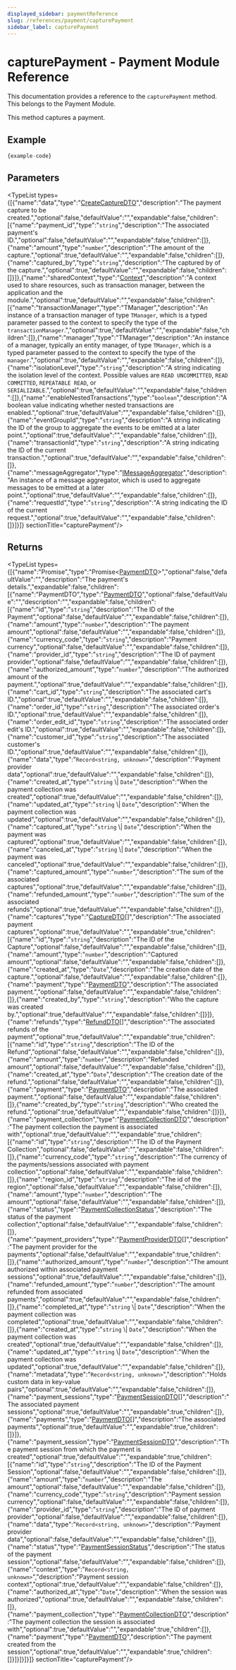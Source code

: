```yaml
---
displayed_sidebar: paymentReference
slug: /references/payment/capturePayment
sidebar_label: capturePayment
---
```



# capturePayment - Payment Module Reference

This documentation provides a reference to the `capturePayment` method. This belongs to the Payment Module.

This method captures a payment.

## Example

```ts
{example-code}
```

## Parameters

<TypeList types={[{"name":"data","type":"[CreateCaptureDTO](../../interfaces/payment.CreateCaptureDTO.mdx)","description":"The payment capture to be created.","optional":false,"defaultValue":"","expandable":false,"children":[{"name":"payment_id","type":"`string`","description":"The associated payment's ID.","optional":false,"defaultValue":"","expandable":false,"children":[]},{"name":"amount","type":"`number`","description":"The amount of the capture.","optional":true,"defaultValue":"","expandable":false,"children":[]},{"name":"captured_by","type":"`string`","description":"The captured by of the capture.","optional":true,"defaultValue":"","expandable":false,"children":[]}]},{"name":"sharedContext","type":"[Context](../../interfaces/payment.Context.mdx)","description":"A context used to share resources, such as transaction manager, between the application and the module.","optional":true,"defaultValue":"","expandable":false,"children":[{"name":"transactionManager","type":"TManager","description":"An instance of a transaction manager of type `TManager`, which is a typed parameter passed to the context to specify the type of the `transactionManager`.","optional":true,"defaultValue":"","expandable":false,"children":[]},{"name":"manager","type":"TManager","description":"An instance of a manager, typically an entity manager, of type `TManager`, which is a typed parameter passed to the context to specify the type of the `manager`.","optional":true,"defaultValue":"","expandable":false,"children":[]},{"name":"isolationLevel","type":"`string`","description":"A string indicating the isolation level of the context. Possible values are `READ UNCOMMITTED`, `READ COMMITTED`, `REPEATABLE READ`, or `SERIALIZABLE`.","optional":true,"defaultValue":"","expandable":false,"children":[]},{"name":"enableNestedTransactions","type":"`boolean`","description":"A boolean value indicating whether nested transactions are enabled.","optional":true,"defaultValue":"","expandable":false,"children":[]},{"name":"eventGroupId","type":"`string`","description":"A string indicating the ID of the group to aggregate the events to be emitted at a later point.","optional":true,"defaultValue":"","expandable":false,"children":[]},{"name":"transactionId","type":"`string`","description":"A string indicating the ID of the current transaction.","optional":true,"defaultValue":"","expandable":false,"children":[]},{"name":"messageAggregator","type":"[IMessageAggregator](../../interfaces/payment.IMessageAggregator.mdx)","description":"An instance of a message aggregator, which is used to aggregate messages to be emitted at a later point.","optional":true,"defaultValue":"","expandable":false,"children":[]},{"name":"requestId","type":"`string`","description":"A string indicating the ID of the current request.","optional":true,"defaultValue":"","expandable":false,"children":[]}]}]}  sectionTitle="capturePayment"/>

## Returns

<TypeList types={[{"name":"Promise","type":"Promise&#60;[PaymentDTO](../../interfaces/payment.PaymentDTO.mdx)&#62;","optional":false,"defaultValue":"","description":"The payment's details.","expandable":false,"children":[{"name":"PaymentDTO","type":"[PaymentDTO](../../interfaces/payment.PaymentDTO.mdx)","optional":false,"defaultValue":"","description":"","expandable":false,"children":[{"name":"id","type":"`string`","description":"The ID of the Payment","optional":false,"defaultValue":"","expandable":false,"children":[]},{"name":"amount","type":"`number`","description":"The payment amount","optional":false,"defaultValue":"","expandable":false,"children":[]},{"name":"currency_code","type":"`string`","description":"Payment currency","optional":false,"defaultValue":"","expandable":false,"children":[]},{"name":"provider_id","type":"`string`","description":"The ID of payment provider","optional":false,"defaultValue":"","expandable":false,"children":[]},{"name":"authorized_amount","type":"`number`","description":"The authorized amount of the payment.","optional":true,"defaultValue":"","expandable":false,"children":[]},{"name":"cart_id","type":"`string`","description":"The associated cart's ID.","optional":true,"defaultValue":"","expandable":false,"children":[]},{"name":"order_id","type":"`string`","description":"The associated order's ID.","optional":true,"defaultValue":"","expandable":false,"children":[]},{"name":"order_edit_id","type":"`string`","description":"The associated order edit's ID.","optional":true,"defaultValue":"","expandable":false,"children":[]},{"name":"customer_id","type":"`string`","description":"The associated customer's ID.","optional":true,"defaultValue":"","expandable":false,"children":[]},{"name":"data","type":"`Record<string, unknown>`","description":"Payment provider data","optional":true,"defaultValue":"","expandable":false,"children":[]},{"name":"created_at","type":"`string` \\| `Date`","description":"When the payment collection was created","optional":true,"defaultValue":"","expandable":false,"children":[]},{"name":"updated_at","type":"`string` \\| `Date`","description":"When the payment collection was updated","optional":true,"defaultValue":"","expandable":false,"children":[]},{"name":"captured_at","type":"`string` \\| `Date`","description":"When the payment was captured","optional":true,"defaultValue":"","expandable":false,"children":[]},{"name":"canceled_at","type":"`string` \\| `Date`","description":"When the payment was canceled","optional":true,"defaultValue":"","expandable":false,"children":[]},{"name":"captured_amount","type":"`number`","description":"The sum of the associated captures","optional":true,"defaultValue":"","expandable":false,"children":[]},{"name":"refunded_amount","type":"`number`","description":"The sum of the associated refunds","optional":true,"defaultValue":"","expandable":false,"children":[]},{"name":"captures","type":"[CaptureDTO](../../interfaces/payment.CaptureDTO.mdx)[]","description":"The associated payment captures","optional":true,"defaultValue":"","expandable":true,"children":[{"name":"id","type":"`string`","description":"The ID of the Capture","optional":false,"defaultValue":"","expandable":false,"children":[]},{"name":"amount","type":"`number`","description":"Captured amount","optional":false,"defaultValue":"","expandable":false,"children":[]},{"name":"created_at","type":"`Date`","description":"The creation date of the capture.","optional":false,"defaultValue":"","expandable":false,"children":[]},{"name":"payment","type":"[PaymentDTO](../../interfaces/payment.PaymentDTO.mdx)","description":"The associated payment.","optional":false,"defaultValue":"","expandable":false,"children":[]},{"name":"created_by","type":"`string`","description":"Who the capture was created by.","optional":true,"defaultValue":"","expandable":false,"children":[]}]},{"name":"refunds","type":"[RefundDTO](../../interfaces/payment.RefundDTO.mdx)[]","description":"The associated refunds of the payment","optional":true,"defaultValue":"","expandable":true,"children":[{"name":"id","type":"`string`","description":"The ID of the Refund","optional":false,"defaultValue":"","expandable":false,"children":[]},{"name":"amount","type":"`number`","description":"Refunded amount","optional":false,"defaultValue":"","expandable":false,"children":[]},{"name":"created_at","type":"`Date`","description":"The creation date of the refund.","optional":false,"defaultValue":"","expandable":false,"children":[]},{"name":"payment","type":"[PaymentDTO](../../interfaces/payment.PaymentDTO.mdx)","description":"The associated payment.","optional":false,"defaultValue":"","expandable":false,"children":[]},{"name":"created_by","type":"`string`","description":"Who created the refund.","optional":true,"defaultValue":"","expandable":false,"children":[]}]},{"name":"payment_collection","type":"[PaymentCollectionDTO](../../interfaces/payment.PaymentCollectionDTO.mdx)","description":"The payment collection the payment is associated with","optional":true,"defaultValue":"","expandable":true,"children":[{"name":"id","type":"`string`","description":"The ID of the Payment Collection","optional":false,"defaultValue":"","expandable":false,"children":[]},{"name":"currency_code","type":"`string`","description":"The currency of the payments/sessions associated with payment collection","optional":false,"defaultValue":"","expandable":false,"children":[]},{"name":"region_id","type":"`string`","description":"The id of the region","optional":false,"defaultValue":"","expandable":false,"children":[]},{"name":"amount","type":"`number`","description":"The amount","optional":false,"defaultValue":"","expandable":false,"children":[]},{"name":"status","type":"[PaymentCollectionStatus](../../enums/payment.PaymentCollectionStatus.mdx)","description":"The status of the payment collection","optional":false,"defaultValue":"","expandable":false,"children":[]},{"name":"payment_providers","type":"[PaymentProviderDTO](../../interfaces/payment.PaymentProviderDTO.mdx)[]","description":"The payment provider for the payments","optional":false,"defaultValue":"","expandable":true,"children":[]},{"name":"authorized_amount","type":"`number`","description":"The amount authorized within associated payment sessions","optional":true,"defaultValue":"","expandable":false,"children":[]},{"name":"refunded_amount","type":"`number`","description":"The amount refunded from associated payments","optional":true,"defaultValue":"","expandable":false,"children":[]},{"name":"completed_at","type":"`string` \\| `Date`","description":"When the payment collection was completed","optional":true,"defaultValue":"","expandable":false,"children":[]},{"name":"created_at","type":"`string` \\| `Date`","description":"When the payment collection was created","optional":true,"defaultValue":"","expandable":false,"children":[]},{"name":"updated_at","type":"`string` \\| `Date`","description":"When the payment collection was updated","optional":true,"defaultValue":"","expandable":false,"children":[]},{"name":"metadata","type":"`Record<string, unknown>`","description":"Holds custom data in key-value pairs","optional":true,"defaultValue":"","expandable":false,"children":[]},{"name":"payment_sessions","type":"[PaymentSessionDTO](../../interfaces/payment.PaymentSessionDTO.mdx)[]","description":"The associated payment sessions","optional":true,"defaultValue":"","expandable":true,"children":[]},{"name":"payments","type":"[PaymentDTO](../../interfaces/payment.PaymentDTO.mdx)[]","description":"The associated payments","optional":true,"defaultValue":"","expandable":true,"children":[]}]},{"name":"payment_session","type":"[PaymentSessionDTO](../../interfaces/payment.PaymentSessionDTO.mdx)","description":"The payment session from which the payment is created","optional":true,"defaultValue":"","expandable":true,"children":[{"name":"id","type":"`string`","description":"The ID of the Payment Session","optional":false,"defaultValue":"","expandable":false,"children":[]},{"name":"amount","type":"`number`","description":"The amount","optional":false,"defaultValue":"","expandable":false,"children":[]},{"name":"currency_code","type":"`string`","description":"Payment session currency","optional":false,"defaultValue":"","expandable":false,"children":[]},{"name":"provider_id","type":"`string`","description":"The ID of payment provider","optional":false,"defaultValue":"","expandable":false,"children":[]},{"name":"data","type":"`Record<string, unknown>`","description":"Payment provider data","optional":false,"defaultValue":"","expandable":false,"children":[]},{"name":"status","type":"[PaymentSessionStatus](../../enums/payment.PaymentSessionStatus.mdx)","description":"The status of the payment session","optional":false,"defaultValue":"","expandable":false,"children":[]},{"name":"context","type":"`Record<string, unknown>`","description":"Payment session context","optional":true,"defaultValue":"","expandable":false,"children":[]},{"name":"authorized_at","type":"`Date`","description":"When the session was authorized","optional":true,"defaultValue":"","expandable":false,"children":[]},{"name":"payment_collection","type":"[PaymentCollectionDTO](../../interfaces/payment.PaymentCollectionDTO.mdx)","description":"The payment collection the session is associated with","optional":true,"defaultValue":"","expandable":true,"children":[]},{"name":"payment","type":"[PaymentDTO](../../interfaces/payment.PaymentDTO.mdx)","description":"The payment created from the session","optional":true,"defaultValue":"","expandable":true,"children":[]}]}]}]}]}  sectionTitle="capturePayment"/>
